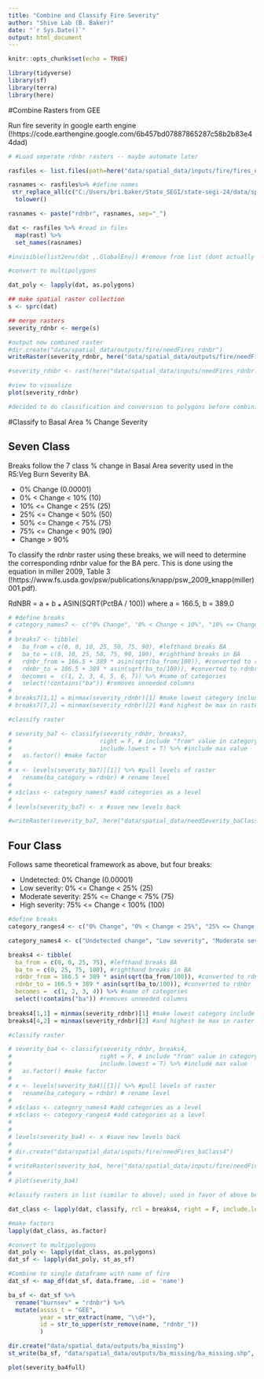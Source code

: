```yaml
---
title: "Combine and Classify Fire Severity"
author: "Shive Lab (B. Baker)"
date: "`r Sys.Date()`"
output: html_document
---
```


```r
knitr::opts_chunk$set(echo = TRUE)

library(tidyverse)
library(sf)
library(terra)
library(here)

```

#Combine Rasters from GEE

Run fire severity in google earth engine (!https://code.earthengine.google.com/6b457bd07887865287c58b2b83e44dad)

```r
# #Load seperate rdnbr rasters -- maybe automate later

rasfiles <- list.files(path=here("data/spatial_data/inputs/fire/fires_needed"), full.names=T) #define files

rasnames <- rasfiles%>% #define names
 str_replace_all(c("C:/Users/bri.baker/State_SEGI/state-segi-24/data/spatial_data/inputs/fire/fires_needed/" = "", "_rdnbr.tif" = "")) %>% 
  tolower()

rasnames <- paste("rdnbr", rasnames, sep="_")

dat <- rasfiles %>% #read in files
  map(rast) %>%
  set_names(rasnames) 

#invisible(list2env(dat ,.GlobalEnv)) #remove from list (dont actually need to do this)

```

```r
#convert to multipolygons

dat_poly <- lapply(dat, as.polygons)
```


```r
## make spatial raster collection
s <- sprc(dat)

## merge rasters
severity_rdnbr <- merge(s)

#output new combined raster
#dir.create("data/spatial_data/outputs/fire/needFires_rdnbr")
writeRaster(severity_rdnbr, here("data/spatial_data/outputs/fire/needFires_rdnbr.tif"))

#severity_rdnbr <- rast(here("data/spatial_data/inputs/needFires_rdnbr.tif"))

```

```r
#view to visualize
plot(severity_rdnbr)

#decided to do classification and conversion to polygons before combining BA

```

#Classify to Basal Area % Change Severity

## Seven Class
Breaks follow the 7 class % change in Basal Area severity used in the R5:Veg Burn Severity BA.

* 0% Change (0.00001)
* 0% < Change < 10% (10)
* 10% <= Change < 25% (25)
* 25% <= Change < 50% (50)
* 50% <= Change < 75% (75)
* 75% <= Change < 90% (90)
* Change > 90%

To classify the rdnbr raster using these breaks, we will need to determine the corresponding rdnbr value for the BA perc. This is done using the equation in miller 2009, Table 3 (!https://www.fs.usda.gov/psw/publications/knapp/psw_2009_knapp(miller)001.pdf).

RdNBR = a + b ⁎ ASIN(SQRT(PctBA / 100)) where a = 166.5, b = 389.0

```r
# #define breaks
# category_names7 <- c("0% Change", "0% < Change < 10%", "10% <= Change < 25%", "25% <= Change < 50%","50% <= Change < 75%", "75% <= Change < 90%", "Change > 90%")
# 
# breaks7 <- tibble(
#   ba_from = c(0, 0, 10, 25, 50, 75, 90), #lefthand breaks BA
#   ba_to = c(0, 10, 25, 50, 75, 90, 100), #righthand breaks in BA
#   rdnbr_from = 166.5 + 389 * asin(sqrt(ba_from/100)), #converted to rdnbr
#   rdnbr_to = 166.5 + 389 * asin(sqrt(ba_to/100)), #converted to rdnbr
#   becomes =  c(1, 2, 3, 4, 5, 6, 7)) %>% #name of categories
#   select(!contains("ba")) #removes unneeded columns
#   
# breaks7[1,1] = minmax(severity_rdnbr)[1] #make lowest category include minimum in raster
# breaks7[7,2] = minmax(severity_rdnbr)[2] #and highest be max in raster

```



```r
#classify raster

# severity_ba7 <- classify(severity_rdnbr, breaks7, 
#                         right = F, # include "from" value in category
#                         include.lowest = T) %>% #include max value 
#   as.factor() #make factor
# 
# x <- levels(severity_ba7)[[1]] %>% #pull levels of raster
#   rename(ba_category = rdnbr) # rename level
# 
# x$class <- category_names7 #add categories as a level
# 
# levels(severity_ba7) <- x #save new levels back

#writeRaster(severity_ba7, here("data/spatial_data/needSeverity_baClass7.tif"))

```

## Four Class

Follows same theoretical framework as above, but four breaks:

* Undetected: 0% Change (0.00001)
* Low severity: 0% <= Change < 25% (25)
* Moderate severity: 25% <= Change < 75% (75)  
* High severity: 75% <= Change < 100% (100)

```r
#define breaks
category_ranges4 <- c("0% Change", "0% < Change < 25%", "25% <= Change < 75%", "75% <= Change < 100%")

category_names4 <- c("Undetected change", "Low severity", "Moderate severity", "High severity")

breaks4 <- tibble(
  ba_from = c(0, 0, 25, 75), #lefthand breaks BA
  ba_to = c(0, 25, 75, 100), #righthand breaks in BA
  rdnbr_from = 166.5 + 389 * asin(sqrt(ba_from/100)), #converted to rdnbr
  rdnbr_to = 166.5 + 389 * asin(sqrt(ba_to/100)), #converted to rdnbr
  becomes =  c(1, 2, 3, 4)) %>% #name of categories
  select(!contains("ba")) #removes unneeded columns
  
breaks4[1,1] = minmax(severity_rdnbr)[1] #make lowest category include minimum in raster
breaks4[4,2] = minmax(severity_rdnbr)[2] #and highest be max in raster

```



```r
#classify raster

# severity_ba4 <- classify(severity_rdnbr, breaks4, 
#                         right = F, # include "from" value in category
#                         include.lowest = T) %>% #include max value 
#   as.factor() #make factor
# 
# x <- levels(severity_ba4)[[1]] %>% #pull levels of raster
#   rename(ba_category = rdnbr) # rename level
# 
# x$class <- category_names4 #add categories as a level
# x$class <- category_ranges4 #add categories as a level
# 
# 
# levels(severity_ba4) <- x #save new levels back
# 
# dir.create("data/spatial_data/inputs/fire/needFires_baClass4")
# 
# writeRaster(severity_ba4, here("data/spatial_data/inputs/fire/needFires_baClass4/needFires_baClass4.tif"))
# 
# plot(severity_ba4)

```

```r
#classify rasters in list (similar to above); used in favor of above because it allows easily to include fire names

dat_class <- lapply(dat, classify, rcl = breaks4, right = F, include.lowest = T) #include max value 

#make factors
lapply(dat_class, as.factor)

#convert to multipolygons
dat_poly <- lapply(dat_class, as.polygons)
dat_sf <- lapply(dat_poly, st_as_sf)

#Combine to single dataframe with name of fire
dat_sf <- map_df(dat_sf, data.frame, .id = 'name') 

ba_sf <- dat_sf %>% 
  rename("burnsev" = "rdnbr") %>% 
  mutate(assss_t = "GEE",
         year = str_extract(name, "\\d+"),
         id = str_to_upper(str_remove(name, "rdnbr_"))
         )

dir.create("data/spatial_data/outputs/ba_missing")
st_write(ba_sf, "data/spatial_data/outputs/ba_missing/ba_missing.shp", append = F)

```


```r
plot(severity_ba4full)
```

